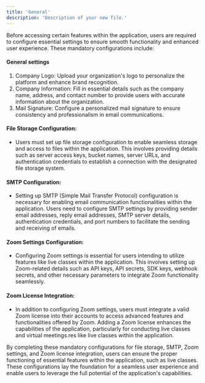 ```yaml
---
title: 'General'
description: 'Description of your new file.'
---
```


Before accessing certain features within the application, users are required to configure essential settings to ensure smooth functionality and enhanced user experience. These mandatory configurations include:


#### **General settings**
1. Company Logo: Upload your organization's logo to personalize the platform and enhance brand recognition.
2. Company Information: Fill in essential details such as the company name, address, and contact number to provide users with accurate information about the organization.
3. Mail Signature: Configure a personalized mail signature to ensure consistency and professionalism in email communications.

#### **File Storage Configuration:**
- Users must set up file storage configuration to enable seamless storage and access to files within the application. This involves providing details such as server access keys, bucket names, server URLs, and authentication credentials to establish a connection with the designated file storage system.

#### **SMTP Configuration:**
- Setting up SMTP (Simple Mail Transfer Protocol) configuration is necessary for enabling email communication functionalities within the application. Users need to configure SMTP settings by providing sender email addresses, reply email addresses, SMTP server details, authentication credentials, and port numbers to facilitate the sending and receiving of emails.

#### **Zoom Settings Configuration:**
- Configuring Zoom settings is essential for users intending to utilize features like live classes within the application. This involves setting up Zoom-related details such as API keys, API secrets, SDK keys, webhook secrets, and other necessary parameters to integrate Zoom functionality seamlessly.

#### **Zoom License Integration:**
- In addition to configuring Zoom settings, users must integrate a valid Zoom license into their accounts to access advanced features and functionalities offered by Zoom. Adding a Zoom license enhances the capabilities of the application, particularly for conducting live classes and virtual meetings.res like live classes within the application.

By completing these mandatory configurations for file storage, SMTP, Zoom settings, and Zoom license integration, users can ensure the proper functioning of essential features within the application, such as live classes. These configurations lay the foundation for a seamless user experience and enable users to leverage the full potential of the application's capabilities.